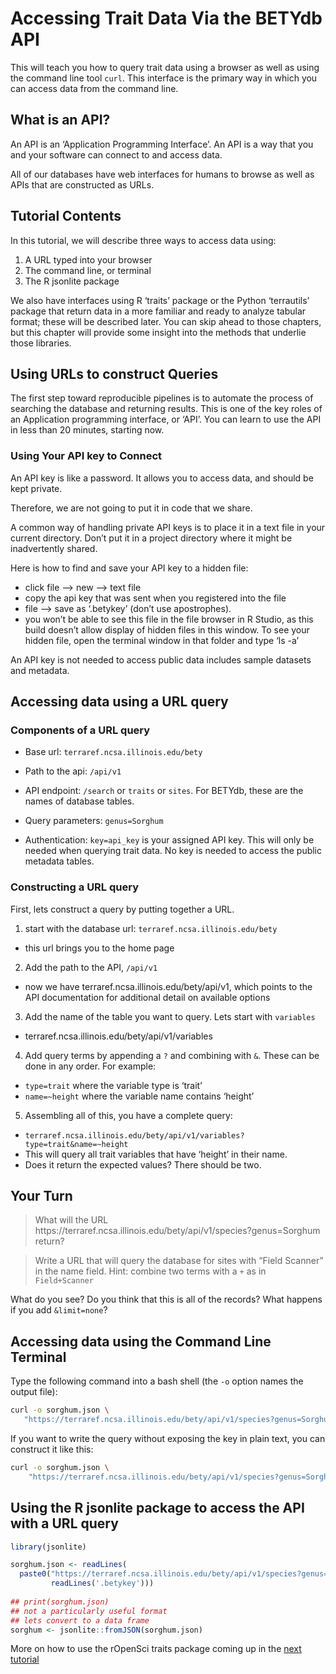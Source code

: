 # Accessing Trait Data Via the BETYdb API

This will teach you how to query trait data using a browser as well as using the command line tool `curl`. This interface is the primary way in which you can access data from the command line. 

## What is an API?

An API is an 'Application Programming Interface'. An API is a way that you and your software can connect to and access data. 

All of our databases have web interfaces for humans to browse as well as APIs that are constructed as URLs. 

## Tutorial Contents

In this tutorial, we will describe three ways to access data using:

1. A URL typed into your browser
2. The command line, or terminal
3. The R jsonlite package

We also have interfaces using R 'traits' package or the Python 'terrautils' package that return data in a more familiar and ready to analyze tabular format; these will be described later. You can skip ahead to those chapters, but this chapter will provide some insight into the methods that underlie those libraries.

## Using URLs to construct Queries

The first step toward reproducible pipelines is to automate the process of searching the database and returning results. This is one of the key roles of an Application programming interface, or 'API'. You can learn to use the API in less than 20 minutes, starting now. 


### Using Your API key to Connect

An API key is like a password. It allows you to access data, and should be kept private. 

Therefore, we are not going to put it in code that we share. 

A common way of handling private API keys is to place it in a text file in your current directory. Don't put it in a project directory where it might be inadvertently shared.

Here is how to find and save your API key to a hidden file:

* click file --> new --> text file
* copy the api key that was sent when you registered into the file
* file --> save as '.betykey' (don't use apostrophes).
* you won't be able to see this file in the file browser in R Studio, as this build doesn't allow display of hidden files in this window. To see your hidden file, open the terminal window in that folder and type 'ls -a'

An API key is not needed to access public data includes sample datasets and metadata.

## Accessing data using a URL query


### Components of a URL query

* Base url: `terraref.ncsa.illinois.edu/bety`
* Path to the api: `/api/v1`
* API endpoint: `/search` or `traits` or `sites`. For BETYdb, these are the names of database tables. 
* Query parameters: `genus=Sorghum`

* Authentication: `key=api_key` is your assigned API key. This will only be needed when querying trait data. No key is needed to access the public metadata tables.


### Constructing a URL query

First, lets construct a query by putting together a URL.

1. start with the database url: `terraref.ncsa.illinois.edu/bety`
  * this url brings you to the home page
2. Add the path to the API, `/api/v1`
  * now we have terraref.ncsa.illinois.edu/bety/api/v1, which points to the API documentation for additional detail on available options
3. Add the name of the table you want to query. Lets start with `variables`
  * terraref.ncsa.illinois.edu/bety/api/v1/variables
4. Add query terms by appending a `?` and combining with `&`. These can be done in any order. For example:
  * `type=trait` where the variable type is 'trait'
  * `name=~height` where the variable name contains 'height'
5. Assembling all of this, you have a complete query:
  * `terraref.ncsa.illinois.edu/bety/api/v1/variables?type=trait&name=~height`
  * This will query all trait variables that have 'height' in their name.
  * Does it return the expected values? There should be two.
  
## Your Turn

> What will the URL https://terraref.ncsa.illinois.edu/bety/api/v1/species?genus=Sorghum return?


> Write a URL that will query the database for sites with "Field Scanner" in the name field. Hint: combine two terms with a `+` as in `Field+Scanner`

What do you see? Do you think that this is all of the records? What happens if you add `&limit=none`? 

## Accessing data using the Command Line Terminal

Type the following command into a bash shell (the `-o` option names the output file): 

```sh
curl -o sorghum.json \
   "https://terraref.ncsa.illinois.edu/bety/api/v1/species?genus=Sorghum"
```

If you want to write the query without exposing the key in plain text, you can construct it like this:

```sh
curl -o sorghum.json \
    "https://terraref.ncsa.illinois.edu/bety/api/v1/species?genus=Sorghum"
```

## Using the R jsonlite package to access the API with a URL query 


```r

library(jsonlite)

```

```r
sorghum.json <- readLines(
  paste0("https://terraref.ncsa.illinois.edu/bety/api/v1/species?genus=Sorghum&key=", 
         readLines('.betykey')))
         
## print(sorghum.json) 
## not a particularly useful format
## lets convert to a data frame
sorghum <- jsonlite::fromJSON(sorghum.json)
```

More on how to use the rOpenSci traits package coming up in the [next tutorial](03-access-r-traits.Rmd)
